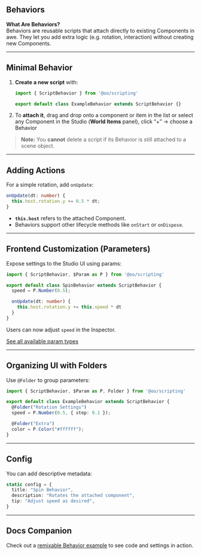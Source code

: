 ## Behaviors

**What Are Behaviors?**  
Behaviors are reusable scripts that attach directly to existing Components in awe. They let you add extra logic (e.g. rotation, interaction) without creating new Components.

---

## Minimal Behavior

1. **Create a new script** with:
   ```ts
   import { ScriptBehavior } from '@oo/scripting'

   export default class ExampleBehavior extends ScriptBehavior {}
   ```
2. To **attach it**, drag and drop onto a component or item in the list or select any Component in the Studio (**World Items** panel), click “+” → choose a Behavior

> **Note:** You **cannot** delete a script if its Behavior is still attached to a scene object.

---

## Adding Actions

For a simple rotation, add `onUpdate`:

```ts
onUpdate(dt: number) {
  this.host.rotation.y += 0.5 * dt;
}
```

- **`this.host`** refers to the attached Component.  
- Behaviors support other lifecycle methods like `onStart` or `onDispose`.

---

## Frontend Customization (Parameters)

Expose settings to the Studio UI using params:

```ts
import { ScriptBehavior, $Param as P } from '@oo/scripting'

export default class SpinBehavior extends ScriptBehavior {
  speed = P.Number(0.5);

  onUpdate(dt: number) {
    this.host.rotation.y += this.speed * dt
  }
}
```

Users can now adjust `speed` in the Inspector.

[See all available param types](https://docs.awe.box/reference/param#parameters)

---

## Organizing UI with Folders

Use `@Folder` to group parameters:

```ts
import { ScriptBehavior, $Param as P, Folder } from '@oo/scripting'

export default class ExampleBehavior extends ScriptBehavior {
  @Folder("Rotation Settings")
  speed = P.Number(0.5, { step: 0.1 });

  @Folder("Extra")
  color = P.Color("#ffffff");
}
```

---

## Config

You can add descriptive metadata:

```ts
static config = {
  title: "Spin Behavior",
  description: "Rotates the attached component",
  tip: "Adjust speed as desired",
}
```

---

## Docs Companion

Check out a [remixable Behavior example](https://awe.box/behaviorsample) to see code and settings in action.
